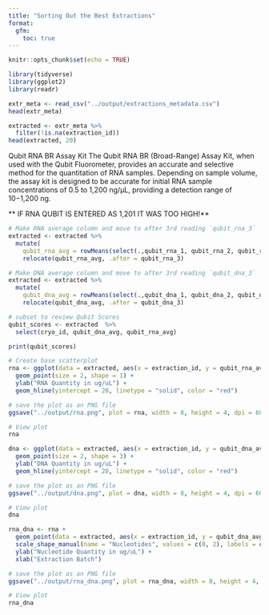 ```yaml
---
title: "Sorting Out the Best Extractions"
format:
  gfm:
    toc: true
---
```


```r
knitr::opts_chunk$set(echo = TRUE)
```

```r
library(tidyverse)
library(ggplot2)
library(readr)
```


```r
extr_meta <- read_csv("../output/extractions_metadata.csv")
head(extr_meta)
```

```r
extracted <- extr_meta %>%
  filter(!is.na(extraction_id))
head(extracted, 20)

```
Qubit RNA BR Assay Kit
The Qubit RNA BR (Broad-Range) Assay Kit, when used with the Qubit Fluorometer, provides an accurate and selective method for the quantitation of RNA samples.  Depending on sample volume, the assay kit is designed to be accurate for initial RNA sample concentrations of 0.5 to 1,200 ng/µL, providing a detection range of 10−1,200 ng.

** IF RNA QUBIT IS ENTERED AS 1,201 IT WAS TOO HIGH!** 

```r
# Make RNA average column and move to after 3rd reading `qubit_rna_3`
extracted <- extracted %>% 
  mutate(
    qubit_rna_avg = rowMeans(select(.,qubit_rna_1, qubit_rna_2, qubit_rna_3))) %>%
    relocate(qubit_rna_avg, .after = qubit_rna_3) 

# Make DNA average column and move to after 3rd reading `qubit_dna_3`   
extracted <- extracted %>% 
  mutate(   
    qubit_dna_avg = rowMeans(select(.,qubit_dna_1, qubit_dna_2, qubit_dna_3))) %>%
    relocate(qubit_dna_avg, .after = qubit_dna_3)
```

```r
# subset to review Qubit Scores
qubit_scores <- extracted  %>%
  select(cryo_id, qubit_dna_avg, qubit_rna_avg)

print(qubit_scores)
```

```r
# Create base scatterplot
rna <- ggplot(data = extracted, aes(x = extraction_id, y = qubit_rna_avg, color = cryo_id)) +
  geom_point(size = 2, shape = 1) + 
  ylab("RNA Quantity in ug/uL") + 
  geom_hline(yintercept = 20, linetype = "solid", color = "red")

# save the plot as an PNG file
ggsave("../output/rna.png", plot = rna, width = 8, height = 4, dpi = 600)

# View plot
rna
```

```r
dna <- ggplot(data = extracted, aes(x = extraction_id, y = qubit_dna_avg, color = cryo_id)) +
  geom_point(size = 2, shape = 3) + 
  ylab("DNA Quantity in ug/uL") + 
  geom_hline(yintercept = 20, linetype = "solid", color = "red")

# save the plot as an PNG file
ggsave("../output/dna.png", plot = dna, width = 8, height = 4, dpi = 600)

# View plot
dna
```

```r
rna_dna <- rna +
  geom_point(data = extracted, aes(x = extraction_id, y = qubit_dna_avg, color = cryo_id), size = 2, shape = 3) +
  scale_shape_manual(name = "Nucleotides", values = c(0, 2), labels = c("RNA", "DNA")) +
  ylab("Nucleotide Quantity in ug/uL") + 
  xlab("Extraction Batch")

# save the plot as an PNG file
ggsave("../output/rna_dna.png", plot = rna_dna, width = 8, height = 4, dpi = 600)

# View plot
rna_dna
```



